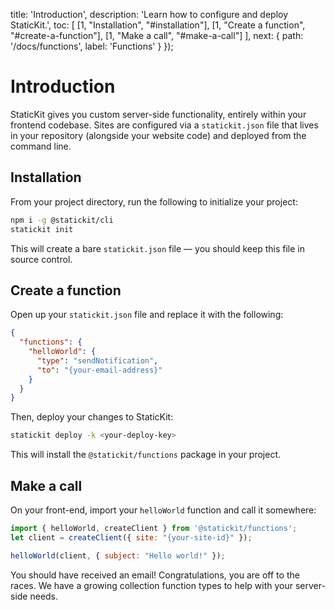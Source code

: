 
  title: 'Introduction',
  description: 'Learn how to configure and deploy StaticKit.',
  toc: [
    [1, "Installation", "#installation"],
    [1, "Create a function", "#create-a-function"],
    [1, "Make a call", "#make-a-call"]
  ],
  next: {
    path: '/docs/functions',
    label: 'Functions'
  }
});

# Introduction

StaticKit gives you custom server-side functionality, entirely within your frontend codebase. Sites are configured via a `statickit.json` file that lives in your repository (alongside your website code) and deployed from the command line.

## Installation

From your project directory, run the following to initialize your project:

```bash
npm i -g @statickit/cli
statickit init
```

This will create a bare `statickit.json` file — you should keep this file in source control.

## Create a function

Open up your `statickit.json` file and replace it with the following:

```json
{
  "functions": {
    "helloWorld": {
      "type": "sendNotification",
      "to": "{your-email-address}"
    }
  }
}
```

Then, deploy your changes to StaticKit:

```bash
statickit deploy -k <your-deploy-key>
```

This will install the `@statickit/functions` package in your project.

## Make a call

On your front-end, import your `helloWorld` function and call it somewhere:

```js
import { helloWorld, createClient } from '@statickit/functions';
let client = createClient({ site: "{your-site-id}" });

helloWorld(client, { subject: "Hello world!" });
```

You should have received an email! Congratulations, you are off to the races. We have a growing collection function types to help with your server-side needs.
